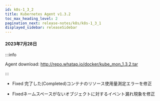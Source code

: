 ```yaml
---
id: k8s-1_3_2
title: Kubernetes Agent v1.3.2
toc_max_heading_level: 2
pagination_next: release-notes/k8s/k8s-1_3_1
displayed_sidebar: releaseSidebar
---
```


#### 2023年7月28日

:::info

Agent download: http://repo.whatap.io/docker/kube_mon_1.3.2.tar

:::

- <Status>Fixed</Status> 完了した(Completed)コンテナのリソース使用量測定エラーを修正

- <Status>Fixed</Status>ネームスペースがないオブジェクトに対するイベント漏れ現象を修正
